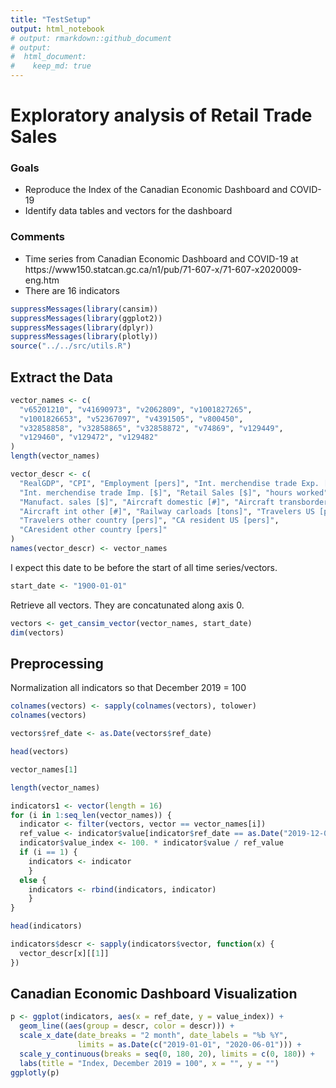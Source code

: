 ```yaml
---
title: "TestSetup"
output: html_notebook
# output: rmarkdown::github_document
# output: 
#  html_document:
#    keep_md: true
---
```


# Exploratory analysis of Retail Trade Sales

### Goals

* Reproduce the Index of the Canadian Economic Dashboard and COVID-19
* Identify data tables and vectors for the dashboard

### Comments

* Time series from Canadian Economic Dashboard and COVID-19 at https://www150.statcan.gc.ca/n1/pub/71-607-x/71-607-x2020009-eng.htm
* There are 16 indicators


```r
suppressMessages(library(cansim))
suppressMessages(library(ggplot2))
suppressMessages(library(dplyr))
suppressMessages(library(plotly))
source("../../src/utils.R")
```

## Extract the Data
```r
vector_names <- c(
  "v65201210", "v41690973", "v2062809", "v1001827265",
  "v1001826653", "v52367097", "v4391505", "v800450",
  "v32858858", "v32858865", "v32858872", "v74869", "v129449",
  "v129460", "v129472", "v129482"
)
length(vector_names)
```

```r
vector_descr <- c(
  "RealGDP", "CPI", "Employment [pers]", "Int. merchendise trade Exp. [$]",
  "Int. merchendise trade Imp. [$]", "Retail Sales [$]", "hours worked",
  "Manufact. sales [$]", "Aircraft domestic [#]", "Aircraft transborder [#]",
  "Aircraft int other [#]", "Railway carloads [tons]", "Travelers US [pers]",
  "Travelers other country [pers]", "CA resident US [pers]",
  "CAresident other country [pers]"
)
names(vector_descr) <- vector_names
```

I expect this date to be before the start of all time series/vectors.
```r
start_date <- "1900-01-01"
```

Retrieve all vectors. They are concatunated along axis 0.
```r
vectors <- get_cansim_vector(vector_names, start_date)
dim(vectors)
```


## Preprocessing

Normalization all indicators so that December 2019 = 100

```r
colnames(vectors) <- sapply(colnames(vectors), tolower)
colnames(vectors)
```

```r
vectors$ref_date <- as.Date(vectors$ref_date)
```


```r
head(vectors)
```

```r
vector_names[1]
```

```r
length(vector_names)
```


```r
indicators1 <- vector(length = 16)
for (i in 1:seq_len(vector_names)) {
  indicator <- filter(vectors, vector == vector_names[i])
  ref_value <- indicator$value[indicator$ref_date == as.Date("2019-12-01")]
  indicator$value_index <- 100. * indicator$value / ref_value
  if (i == 1) {
    indicators <- indicator
    }
  else {
    indicators <- rbind(indicators, indicator)
    }
}
```

```r
head(indicators)
```

```r
indicators$descr <- sapply(indicators$vector, function(x) {
  vector_descr[x][[1]]
})
```




## Canadian Economic Dashboard Visualization

```r
p <- ggplot(indicators, aes(x = ref_date, y = value_index)) +
  geom_line((aes(group = descr, color = descr))) +
  scale_x_date(date_breaks = "2 month", date_labels = "%b %Y",
               limits = as.Date(c("2019-01-01", "2020-06-01"))) +
  scale_y_continuous(breaks = seq(0, 180, 20), limits = c(0, 180)) +
  labs(title = "Index, December 2019 = 100", x = "", y = "")
ggplotly(p)
```

